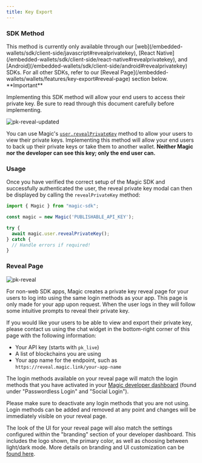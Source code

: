 ```yaml
---
title: Key Export
---
```


### SDK Method

<Note>
This method is currently only available through our [web](/embedded-wallets/sdk/client-side/javascript#revealprivatekey), [React Native](/embedded-wallets/sdk/client-side/react-native#revealprivatekey), and [Android](/embedded-wallets/sdk/client-side/android#revealprivatekey) SDKs. For all other SDKs, refer to our [Reveal Page](/embedded-wallets/wallets/features/key-export#reveal-page) section below.
</Note>

<Info>
**Important**

Implementing this SDK method will allow your end users to access their private key. Be sure to read through this document carefully before implementing.
</Info>

<Frame>
  <img src="/images/pk-reveal-updated.webp" alt="pk-reveal-updated" />
</Frame>

You can use Magic's [`user.revealPrivateKey`](/embedded-wallets/sdk/client-side/javascript#revealprivatekey) method to allow your users to view their private keys. Implementing this method will allow your end users to back up their private keys or take them to another wallet. **Neither Magic nor the developer can see this key; only the end user can.**

### Usage

Once you have verified the correct setup of the Magic SDK and successfully authenticated the user, the reveal private key modal can then be displayed by calling the `revealPrivateKey` method:

```javascript JavaScript icon="square-js"
import { Magic } from "magic-sdk";

const magic = new Magic('PUBLISHABLE_API_KEY');

try {
  await magic.user.revealPrivateKey();
} catch {
  // Handle errors if required!
}
```

### Reveal Page

<Frame>
  <img src="/images/pk-reveal.webp" alt="pk-reveal"/>
</Frame>

For non-web SDK apps, Magic creates a private key reveal page for your users to log into using the same login methods as your app. This page is only made for your app upon request. When the user logs in they will follow some intuitive prompts to reveal their private key.

If you would like your users to be able to view and export their private key, please contact us using the chat widget in the bottom-right corner of this page with the following information:

* Your API key (starts with `pk_live`)
* A list of blockchains you are using
* Your app name for the endpoint, such as `https://reveal.magic.link/your-app-name`

The login methods available on your reveal page will match the login methods that you have activated in your [Magic developer dashboard](https://dashboard.magic.link/) (found under "Passwordless Login" and "Social Login").

<Note>
Please make sure to deactivate any login methods that you are not using. Login methods can be added and removed at any point and changes will be immediately visible on your reveal page.
</Note>

The look of the UI for your reveal page will also match the settings configured within the "branding" section of your developer dashboard. This includes the logo shown, the primary color, as well as choosing between light/dark mode. More details on branding and UI customization can be [found here](/embedded-wallets/wallets/customization/brand-and-theme).


